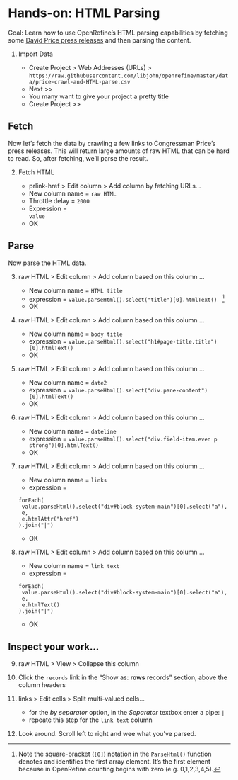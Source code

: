 # Hands-on: HTML Parsing

Goal:  Learn how to use OpenRefine's HTML parsing capabilities by fetching some [David Price press releases](https://price.house.gov/newsroom/press-releases) and then parsing the content.

1. Import Data  

    - <span class="or-menu">Create Project  > Web Addresses (URLs) ></span>   `https://raw.githubusercontent.com/libjohn/openrefine/master/data/price-crawl-and-HTML-parse.csv`   
    - <span class="or-menu">Next >></span>  
    - You many want to give your project a pretty title
    - Create Project >> 

## Fetch

Now let’s fetch the data by crawling a few links to Congressman Price's press releases. This will return large amounts of raw HTML that can be hard to read.  So, after fetching, we'll parse the result.  


2. Fetch HTML 

    - <span class="or-menu"> prlink-href > Edit column > Add column by fetching URLs… </span>
    - New column name = `raw HTML`
    - Throttle delay = `2000`
    - Expression = <br>
    `value`
    - <span class="or-menu">OK</span>

## Parse

Now parse the HTML data.

3. <span class="or-menu"> raw HTML > Edit column > Add column based on this column ... </span> 

    - New column name = `HTML title`  
    - expression = `value.parseHtml().select("title")[0].htmlText()` &nbsp; ^[Note the square-bracket (`[0]`) notation in the `ParseHtml()` function denotes and identifies the first array element.  It's the first element because in OpenRefine counting begins with zero (e.g. 0,1,2,3,4,5).]
    - <span class="or-menu">OK</span>

3. <span class="or-menu"> raw HTML > Edit column > Add column based on this column ... </span> 

    - New column name = `body title`  
    - expression = `value.parseHtml().select("h1#page-title.title")[0].htmlText()`
    - <span class="or-menu">OK</span>
    
4. <span class="or-menu"> raw HTML > Edit column > Add column based on this column ... </span> 

    - New column name = `date2 `  
    - expression = `value.parseHtml().select("div.pane-content")[0].htmlText()`
    - <span class="or-menu">OK</span>
    
3. <span class="or-menu"> raw HTML > Edit column > Add column based on this column ... </span> 

    - New column name = `dateline`  
    - expression = `value.parseHtml().select("div.field-item.even p strong")[0].htmlText()`
    - <span class="or-menu">OK</span>
    
3. <span class="or-menu"> raw HTML > Edit column > Add column based on this column ... </span> 

    - New column name = `links`  
    - expression = 
```
forEach(
    value.parseHtml().select("div#block-system-main")[0].select("a"),
    e,
    e.htmlAttr("href")
).join("|")
```
    - <span class="or-menu">OK</span>
    
3. <span class="or-menu"> raw HTML > Edit column > Add column based on this column ... </span> 

    - New column name = `link text`  
    - expression = 
```
forEach(
    value.parseHtml().select("div#block-system-main")[0].select("a"),
    e,
    e.htmlText()
).join("|")
```    
    - <span class="or-menu">OK</span>
    
## Inspect your work...

9. <span class="or-menu"> raw HTML > View > Collapse this column </span>

9. Click the `records` link in the "Show as:  **rows** records" section, above the column headers

9.  <span class="or-menu"> links > Edit cells > Split multi-valued cells... </span>

    - for the *by separator* option, in the *Separator* textbox enter a pipe:  `|`
    - repeate this step for the `link text` column
    
9. Look around.  Scroll left to right and wee what you've parsed.
    






